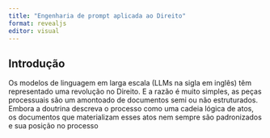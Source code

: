```yaml
---
title: "Engenharia de prompt aplicada ao Direito"
format: revealjs
editor: visual
---
```


## Introdução

Os modelos de linguagem em larga escala (LLMs na sigla em inglês) têm representado uma revolução no Direito. E a razão é muito simples, as peças processuais são um amontoado de documentos semi ou não estruturados. Embora a doutrina descreva o processo como uma cadeia lógica de atos, os documentos que materializam esses atos nem sempre são padronizados e sua posição no processo 
